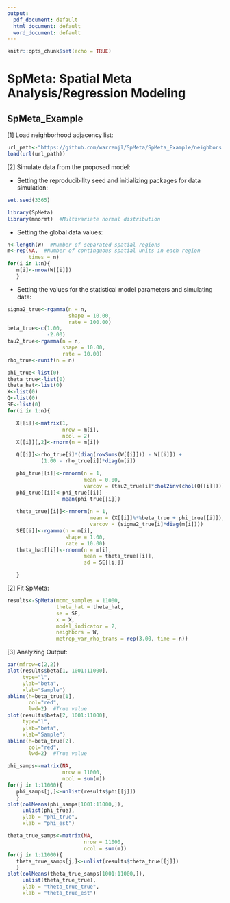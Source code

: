 ```yaml
---
output:
  pdf_document: default
  html_document: default
  word_document: default
---
```

```r
knitr::opts_chunk$set(echo = TRUE)
```
# SpMeta: Spatial Meta Analysis/Regression Modeling

## SpMeta_Example
[1]  Load neighborhood adjacency list:
```r
url_path<-"https://github.com/warrenjl/SpMeta/SpMeta_Example/neighbors.RData"
load(url(url_path))
```

[2] Simulate data from the proposed model:

* Setting the reproducibility seed and initializing packages for data simulation: 
```r
set.seed(3365)

library(SpMeta)  
library(mnormt)  #Multivariate normal distribution
```

* Setting the global data values:
```r
n<-length(W)  #Number of separated spatial regions
m<-rep(NA,  #Number of continguous spatial units in each region
       times = n)
for(i in 1:n){
   m[i]<-nrow(W[[i]]) 
   }
```

* Setting the values for the statistical model parameters and simulating data:
```r
sigma2_true<-rgamma(n = n,
                    shape = 10.00,
                    rate = 100.00)
beta_true<-c(1.00,
             -2.00)
tau2_true<-rgamma(n = n,
                  shape = 10.00,
                  rate = 10.00)
rho_true<-runif(n = n)

phi_true<-list(0)
theta_true<-list(0)
theta_hat<-list(0)
X<-list(0)
Q<-list(0)
SE<-list(0)
for(i in 1:n){

   X[[i]]<-matrix(1,
                  nrow = m[i],
                  ncol = 2)
   X[[i]][,2]<-rnorm(n = m[i])

   Q[[i]]<-rho_true[i]*(diag(rowSums(W[[i]])) - W[[i]]) +
           (1.00 - rho_true[i])*diag(m[i])

   phi_true[[i]]<-rmnorm(n = 1,
                         mean = 0.00,
                         varcov = (tau2_true[i]*chol2inv(chol(Q[[i]]))))
   phi_true[[i]]<-phi_true[[i]] - 
                  mean(phi_true[[i]])
  
   theta_true[[i]]<-rmnorm(n = 1,
                           mean = (X[[i]]%*%beta_true + phi_true[[i]]),
                           varcov = (sigma2_true[i]*diag(m[i])))
   SE[[i]]<-rgamma(n = m[i],
                   shape = 1.00,
                   rate = 10.00)
   theta_hat[[i]]<-rnorm(n = m[i],
                         mean = theta_true[[i]],
                         sd = SE[[i]])

   }
```

[2] Fit SpMeta:

```r
results<-SpMeta(mcmc_samples = 11000, 
                theta_hat = theta_hat,
                se = SE,
                x = X,
                model_indicator = 2,
                neighbors = W,
                metrop_var_rho_trans = rep(3.00, time = n))
```

[3]  Analyzing Output:

```r
par(mfrow=c(2,2))
plot(results$beta[1, 1001:11000], 
     type="l",
     ylab="beta",
     xlab="Sample")
abline(h=beta_true[1],
       col="red",
       lwd=2)  #True value
plot(results$beta[2, 1001:11000], 
     type="l",
     ylab="beta",
     xlab="Sample")
abline(h=beta_true[2],
       col="red",
       lwd=2)  #True value

phi_samps<-matrix(NA,
                  nrow = 11000,
                  ncol = sum(m))
for(j in 1:11000){
   phi_samps[j,]<-unlist(results$phi[[j]])
   }
plot(colMeans(phi_samps[1001:11000,]),
     unlist(phi_true),
     ylab = "phi_true",
     xlab = "phi_est")

theta_true_samps<-matrix(NA,
                         nrow = 11000,
                         ncol = sum(m))
for(j in 1:11000){
   theta_true_samps[j,]<-unlist(results$theta_true[[j]])
   }
plot(colMeans(theta_true_samps[1001:11000,]),
     unlist(theta_true_true),
     ylab = "theta_true_true",
     xlab = "theta_true_est")
```